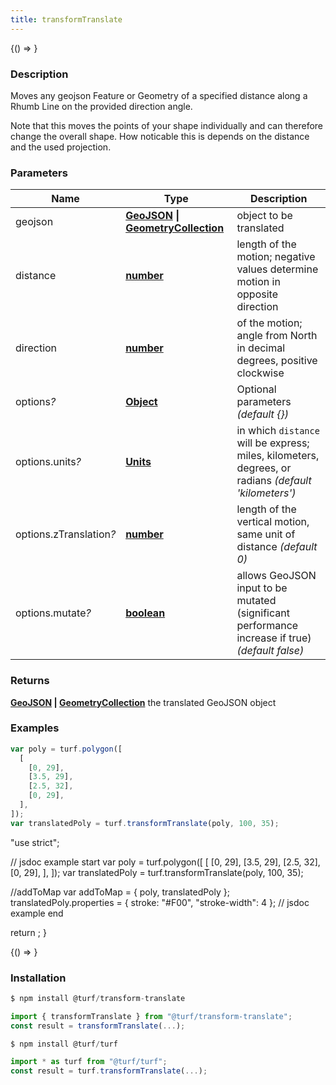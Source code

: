 ```yaml
---
title: transformTranslate
---
```



<!-- Expose turf as global var for experimenting in the browser console -->

<BrowserOnly>{() => <WindowTurfGlobal turf={turf} />}</BrowserOnly>

### Description

Moves any geojson Feature or Geometry of a specified distance along a Rhumb Line
on the provided direction angle.

Note that this moves the points of your shape individually and can therefore change
the overall shape. How noticable this is depends on the distance and the used
projection.

### Parameters

| Name                         | Type                                                                                                                                    | Description                                                                                          |
| ---------------------------- | --------------------------------------------------------------------------------------------------------------------------------------- | ---------------------------------------------------------------------------------------------------- |
| geojson                      | **[GeoJSON](https://tools.ietf.org/html/rfc7946#section-3) \| [GeometryCollection](https://tools.ietf.org/html/rfc7946#section-3.1.8)** | object to be translated                                                                              |
| distance                     | **[number](https://developer.mozilla.org/docs/Web/JavaScript/Reference/Global_Objects/Number)**                                         | length of the motion; negative values determine motion in opposite direction                         |
| direction                    | **[number](https://developer.mozilla.org/docs/Web/JavaScript/Reference/Global_Objects/Number)**                                         | of the motion; angle from North in decimal degrees, positive clockwise                               |
| options<i>?</i>              | **[Object](https://developer.mozilla.org/docs/Web/JavaScript/Reference/Global_Objects/Object)**                                         | Optional parameters _(default \{\})_                                                                 |
| options.units<i>?</i>        | **[Units](docs/api/types/Units.mdx)**                                                                                                   | in which `distance` will be express; miles, kilometers, degrees, or radians _(default 'kilometers')_ |
| options.zTranslation<i>?</i> | **[number](https://developer.mozilla.org/docs/Web/JavaScript/Reference/Global_Objects/Number)**                                         | length of the vertical motion, same unit of distance _(default 0)_                                   |
| options.mutate<i>?</i>       | **[boolean](https://developer.mozilla.org/docs/Web/JavaScript/Reference/Global_Objects/Boolean)**                                       | allows GeoJSON input to be mutated (significant performance increase if true) _(default false)_      |

### Returns

**[GeoJSON](https://tools.ietf.org/html/rfc7946#section-3) \| [GeometryCollection](https://tools.ietf.org/html/rfc7946#section-3.1.8)** the translated GeoJSON object

### Examples

```javascript
var poly = turf.polygon([
  [
    [0, 29],
    [3.5, 29],
    [2.5, 32],
    [0, 29],
  ],
]);
var translatedPoly = turf.transformTranslate(poly, 100, 35);
```

  "use strict";

  // jsdoc example start
  var poly = turf.polygon([
    [
      [0, 29],
      [3.5, 29],
      [2.5, 32],
      [0, 29],
    ],
  ]);
  var translatedPoly = turf.transformTranslate(poly, 100, 35);

  //addToMap
  var addToMap = { poly, translatedPoly };
  translatedPoly.properties = { stroke: "#F00", "stroke-width": 4 };
  // jsdoc example end

  return <ExampleMap addToMap={addToMap} />;
}

<BrowserOnly>{() => <Map0 />}</BrowserOnly>

### Installation

```javascript
$ npm install @turf/transform-translate

import { transformTranslate } from "@turf/transform-translate";
const result = transformTranslate(...);
```

```javascript
$ npm install @turf/turf

import * as turf from "@turf/turf";
const result = turf.transformTranslate(...);
```
